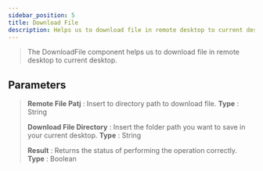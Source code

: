 ```yaml
---
sidebar_position: 5
title: Download File
description: Helps us to download file in remote desktop to current desktop.
---
```

> The DownloadFile component helps us to download file in remote desktop to current desktop.

## Parameters

> **Remote File Patj** : Insert to directory path to download file. **Type** : String
>
> **Download File Directory** : Insert the folder path you want to save in your current desktop. **Type** : String
>
> **Result** : Returns the status of performing the operation correctly. **Type** : Boolean
